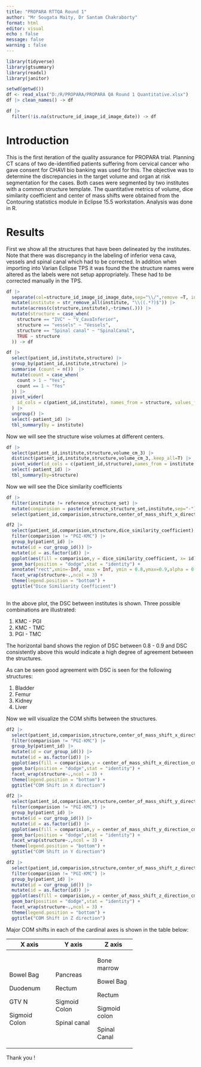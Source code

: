 ```yaml
---
title: "PROPARA RTTQA Round 1"
author: "Mr Sougata Maity, Dr Santam Chakraborty"
format: html
editor: visual
echo : false
message: false
warning : false
---
```


```r
library(tidyverse)
library(gtsummary)
library(readxl)
library(janitor)
```

```r
setwd(getwd())
df <- read_xlsx("D:/R/PROPARA/PROPARA QA Round 1 Quantitative.xlsx")
df |> clean_names() -> df

df |> 
  filter(!is.na(structure_id_image_id_image_date)) -> df
```

# Introduction

This is the first iteration of the quality assurance for PROPARA trial. Planning CT scans of two de-identified patients suffering from cervical cancer who gave consent for CHAVI bio banking was used for this. The objective was to determine the discrepancies in the target volume and organ at risk segmentation for the cases. Both cases were segmented by two institutes with a common structure template. The quantitative metrics of volume, dice similarity coefficient and center of mass shifts were obtained from the Contouring statistics module in Eclipse 15.5 workstation. Analysis was done in R.

# Results

First we show all the structures that have been delineated by the institutes. Note that there was discrepancy in the labeling of inferior vena cava, vessels and spinal canal which had to be corrected. In addition when importing into Varian Eclipse TPS it was found the the structure names were altered as the labels were not setup appropriately. These had to be corrected manually in the TPS.

```r

df |> 
  separate(col=structure_id_image_id_image_date,sep="\\/",remove =T, into = c("structure","institute")) |> 
  mutate(institute = str_remove_all(institute, "\\((.*?)$")) |> 
  mutate(across(c(structure,institute),~trimws(.))) |> 
  mutate(structure = case_when(
    structure == "IVC" ~ "V_CavaInferior",
    structure == "vessels" ~ "Vessels",
    structure == "Spinal canal" ~ "SpinalCanal",
    TRUE ~ structure
  )) -> df
```

```r
df |> 
  select(patient_id,institute,structure) |> 
  group_by(patient_id,institute,structure) |> 
  summarise (count = n())  |> 
  mutate(count = case_when(
    count > 1 ~ "Yes",
    count == 1 ~ "Yes"
  )) |> 
  pivot_wider(
    id_cols = c(patient_id,institute), names_from = structure, values_from = count
  ) |>
  ungroup() |> 
  select(-patient_id) |> 
  tbl_summary(by = institute)
```

Now we will see the structure wise volumes at different centers.

```r
df |> 
  select(patient_id,institute,structure,volume_cm_3) |> 
  distinct(patient_id,institute,structure,volume_cm_3,.keep_all=T) |> 
  pivot_wider(id_cols = c(patient_id,structure),names_from = institute, values_from = volume_cm_3) |> 
  select(-patient_id) |> 
  tbl_summary(by=structure)
```

Now we will see the Dice similarity coefficients

```r
df |> 
  filter(institute != reference_structure_set) |> 
  mutate(comparision = paste(reference_structure_set,institute,sep="-")) |> 
  select(patient_id,comparision,structure,center_of_mass_shift_x_direction_cm:dice_similarity_coefficient) -> df2
```

```r
df2 |> 
  select(patient_id,comparision,structure,dice_similarity_coefficient) |> 
  filter(comparision != "PGI-KMC") |> 
  group_by(patient_id) |> 
  mutate(id = cur_group_id()) |> 
  mutate(id = as.factor(id)) |> 
  ggplot(aes(fill = comparision,y = dice_similarity_coefficient, x= id))+
  geom_bar(position = "dodge",stat = "identity") +
  annotate("rect",xmin=-Inf, xmax = Inf, ymin = 0.8,ymax=0.9,alpha = 0.4)+
  facet_wrap(structure~.,ncol = 3) +
  theme(legend.position = "bottom") +
  ggtitle("Dice Similiarity Coefficient")
  
```

In the above plot, the DSC between institutes is shown. Three possible combinations are illustrated:

1.  KMC - PGI
2.  KMC - TMC
3.  PGI - TMC

The horizontal band shows the region of DSC between 0.8 - 0.9 and DSC consistently above this would indicate a high degree of agreement between the structures.

As can be seen good agreement with DSC is seen for the following structures:

1.  Bladder
2.  Femur
3.  Kidney
4.  Liver

Now we will visualize the COM shifts between the structures.

```r
df2 |> 
  select(patient_id,comparision,structure,center_of_mass_shift_x_direction_cm) |> 
  filter(comparision != "PGI-KMC") |> 
  group_by(patient_id) |> 
  mutate(id = cur_group_id()) |> 
  mutate(id = as.factor(id)) |> 
  ggplot(aes(fill = comparision,y = center_of_mass_shift_x_direction_cm, x= id))+
  geom_bar(position = "dodge",stat = "identity") +
  facet_wrap(structure~.,ncol = 3) +
  theme(legend.position = "bottom") +
  ggtitle("COM Shift in X direction")
```

```r
df2 |> 
  select(patient_id,comparision,structure,center_of_mass_shift_y_direction_cm) |> 
  filter(comparision != "PGI-KMC") |> 
  group_by(patient_id) |> 
  mutate(id = cur_group_id()) |> 
  mutate(id = as.factor(id)) |> 
  ggplot(aes(fill = comparision,y = center_of_mass_shift_y_direction_cm, x= id))+
  geom_bar(position = "dodge",stat = "identity") +
  facet_wrap(structure~.,ncol = 3) +
  theme(legend.position = "bottom") +
  ggtitle("COM Shift in Y direction")
```

```r
df2 |> 
  select(patient_id,comparision,structure,center_of_mass_shift_z_direction_cm) |> 
  filter(comparision != "PGI-KMC") |> 
  group_by(patient_id) |> 
  mutate(id = cur_group_id()) |> 
  mutate(id = as.factor(id)) |> 
  ggplot(aes(fill = comparision,y = center_of_mass_shift_z_direction_cm, x= id))+
  geom_bar(position = "dodge",stat = "identity") +
  facet_wrap(structure~.,ncol = 3) +
  theme(legend.position = "bottom") +
  ggtitle("COM Shift in Z direction")
```

Major COM shifts in each of the cardinal axes is shown in the table below:

+---------------+---------------+---------------+
| X axis        | Y axis        | Z axis        |
+===============+===============+===============+
| Bowel Bag     | Pancreas      | Bone marrow   |
|               |               |               |
| Duodenum      | Rectum        | Bowel Bag     |
|               |               |               |
| GTV N         | Sigmoid Colon | Rectum        |
|               |               |               |
| Sigmoid Colon | Spinal canal  | Sigmoid colon |
|               |               |               |
|               |               | Spinal Canal  |
+---------------+---------------+---------------+

Thank you !
